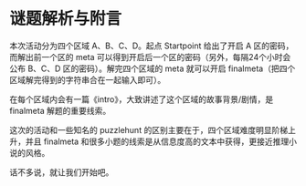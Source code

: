 # 谜题解析与附言

本次活动分为四个区域 A、B、C、D。起点 Startpoint 给出了开启 A 区的密码，而解出前一个区的 meta 可以得到开启后一个区的密码（另外，每隔24个小时会公布 B、C、D 区的密码）。解完四个区域的 meta 就可以开启 finalmeta（把四个区域解完得到的字符串合在一起输入即可）。

在每个区域内会有一篇《intro》，大致讲述了这个区域的故事背景/剧情，是 finalmeta 解题的重要线索。

这次的活动和一些知名的 puzzlehunt 的区别主要在于，四个区域难度明显阶梯上升，并且 finalmeta 和很多小题的线索是从信息度高的文本中获得，更接近推理小说的风格。

话不多说，就让我们开始吧。
